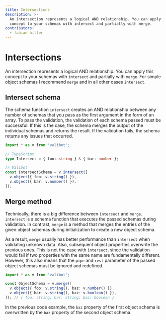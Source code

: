 ```yaml
---
title: Intersections
description: >-
  An intersection represents a logical AND relationship. You can apply this
  concept to your schemas with intersect and partially with merge.
contributors:
  - fabian-hiller
---
```



# Intersections

An intersection represents a logical AND relationship. You can apply this concept to your schemas with <Link href="/api/intersect/">`intersect`</Link> and partially with <Link href="/api/merge/">`merge`</Link>. For simple object schemas I recommend <Link href="/api/merge/">`merge`</Link> and in all other cases <Link href="/api/intersect/">`intersect`</Link>.

## Intersect schema

The schema function <Link href="/api/intersect/">`intersect`</Link> creates an AND relationship between any number of schemas that you pass as the first argument in the form of an array. To pass the validation, the validation of each schema passed must be successful. If this is the case, the schema merges the output of the individual schemas and returns the result. If the validation fails, the schema returns any issues that occurred.

```ts
import * as v from 'valibot';

// TypeScript
type Intersect = { foo: string } & { bar: number };

// Valibot
const IntersectSchema = v.intersect([
  v.object({ foo: v.string() }),
  v.object({ bar: v.number() }),
]);
```

## Merge method

Technically, there is a big difference between <Link href="/api/intersect/">`intersect`</Link> and <Link href="/api/merge/">`merge`</Link>. <Link href="/api/intersect/">`intersect`</Link> is a schema function that executes the passed schemas during validation. In contrast, <Link href="/api/merge/">`merge`</Link> is a <Link href="../methods/">method</Link> that merges the entries of the given object schemas during initialization to create a new object schema.

As a result, <Link href="/api/merge/">`merge`</Link> usually has better performance than <Link href="/api/intersect/">`intersect`</Link> when validating unknown data. Also, subsequent object properties overwrite the previous ones. This is not the case with <Link href="/api/intersect/">`intersect`</Link>, since the validation would fail if two properties with the same name are fundamentally different. However, this also means that the `pipe` and `rest` parameter of the passed object schemas must be ignored and redefined.

```ts
import * as v from 'valibot';

const ObjectSchema = v.merge([
  v.object({ foo: v.string(), baz: v.number() }),
  v.object({ bar: v.string(), baz: v.boolean() }),
]); // { foo: string; bar: string; baz: boolean }
```

In the previous code example, the `baz` property of the first object schema is overwritten by the `baz` property of the second object schema.
